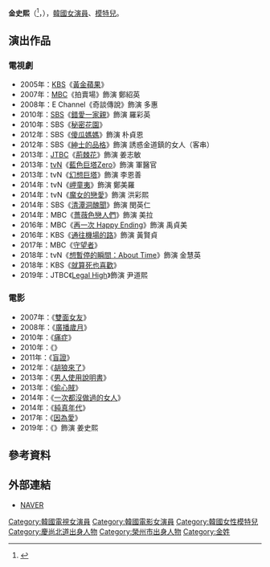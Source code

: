 {{藝人
|姓名 = 金史熙
|類型 = 女演員
|圖片 = Sa hee (South Korean actress) from acrofan.jpg
|圖片尺寸 = 
|圖片簡介 = 
|本名 = 金英淑（{{lang|ko|김영숙}}）
|外文名 = 김사희
|外文 = ko
|羅馬拼音 = Kim Sa-Hee
|英文名 =
|暱稱 =
|其他藝名 = 
|國籍 = {{KOR}}
|出生日期 = {{birth_date_and_age|1983|6|18}}
|出生地點 = {{KOR}}[[慶尚北道|慶尚北道]][[榮州市|榮州市]]
|宗教信仰 = 
|語言 = [[韓語|韓語]]
|職業 = [[演員|演員]]、[[模特兒|模特兒]]
|教育程度 = 
|出道作品 = 
|出道日期 = 2005年
|代表作品 = 
|活躍年代 =
|唱片公司 = 
|經紀公司 = J Wide Company
|相關團體 = 
|網站 = 
}}

'''金史熙'''（{{lang-ko|'''김사희'''}}<ref>{{cite web|url=http://entertain.naver.com/movie/now/read?oid=076&aid=0003037470|title=김사희 "미스춘향 출신? 꼬리표 아닌 자부심"|publisher=스포츠조선|date=2017-01-12}}</ref>，{{bd|1983年|6月18日}}），[[韓國|韓國]][[女演員|女演員]]、[[模特兒|模特兒]]。

== 演出作品 ==
=== 電視劇 ===
*2005年：[[韓國放送公社|KBS]]《[[黃金蘋果|黃金蘋果]]》
*2007年：[[文化廣播_(韓國)|MBC]]《拍賣場》飾演 鄭紹英
*2008年：E Channel《奇談傳說》飾演 多惠
*2010年：[[SBS_(韓國)|SBS]]《[[唐突的女人|錯愛一家親]]》飾演 羅彩英
*2010年：SBS《[[秘密花園_(韓國電視劇)|秘密花園]]》
*2012年：SBS《[[傻瓜媽媽|傻瓜媽媽]]》飾演 朴貞恩
*2012年：SBS《[[紳士的品格|紳士的品格]]》飾演 誘惑金道鎮的女人（客串）
*2013年：[[JTBC|JTBC]]《[[荊棘花|荊棘花]]》飾演 姜志敏
*2013年：[[tvN|tvN]]《[[藍色巨塔Zero|藍色巨塔Zero]]》飾演 軍醫官
*2013年：tvN《[[幻想巨塔|幻想巨塔]]》飾演 李恩善
*2014年：tvN《[[岬童夷|岬童夷]]》飾演 鄭美羅
*2014年：tvN《[[魔女的戀愛|魔女的戀愛]]》飾演 洪彩熙
*2014年：SBS《[[清潭洞醜聞|清潭洞醜聞]]》飾演 閔英仁
*2014年：MBC《[[薔薇色戀人們|薔薇色戀人們]]》飾演 美拉
*2016年：MBC《[[再一次_Happy_Ending|再一次 Happy Ending]]》飾演 禹貞美
*2016年：KBS《[[通往機場的路|通往機場的路]]》飾演 黃賢貞
*2017年：MBC《[[守望者_(電視劇)|守望者]]》
*2018年：tvN《[[想暫停的瞬間：About_Time|想暫停的瞬間：About Time]]》飾演 金慧英
*2018年：KBS《[[就算死也喜歡|就算死也喜歡]]》
*2019年：JTBC《[[Legal_High_(韓國電視劇)|Legal High]]》飾演 尹道熙

=== 電影 ===
*2007年：《[[雙面女友|雙面女友]]》
*2008年：《[[廣播歲月|廣播歲月]]》
*2010年：《[[痛症（電影）|痛症]]》
*2010年：《{{tsl|ko|불량남녀|不良男女}}》
*2011年：《[[盲證|盲證]]》
*2012年：《[[胡狼來了|胡狼來了]]》
*2013年：《[[男人使用說明書|男人使用說明書]]》
*2013年：《[[偷心賊|偷心賊]]》
*2014年：《[[一次都沒做過的女人|一次都沒做過的女人]]》
*2014年：《[[純真年代_(2014年電影)|純真年代]]》
*2017年：《[[因為愛_(電影)|因為愛]]》
*2019年：《{{link-ko|The House|더하우스}}》飾演 姜史熙

==參考資料==
{{reflist}}

== 外部連結 ==
*[http://people.search.naver.com/search.naver?where=nexearch&query=%EC%82%AC%ED%9D%AC&sm=tab_txc&ie=utf8&key=PeopleService&os=102475 NAVER]{{ko}}
{{J Wide Company}}
{{DEFAULTSORT: Kim Sa Hee}}
[[Category:韓國電視女演員|Category:韓國電視女演員]]
[[Category:韓國電影女演員|Category:韓國電影女演員]]
[[Category:韓國女性模特兒|Category:韓國女性模特兒]]
[[Category:慶尚北道出身人物|Category:慶尚北道出身人物]]
[[Category:榮州市出身人物|Category:榮州市出身人物]]
[[Category:金姓|Category:金姓]]